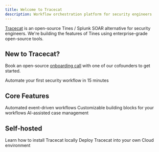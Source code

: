 ```yaml
---
title: Welcome to Tracecat
description: Workflow orchestration platform for security engineers
---
```


[Tracecat](https://github.com/TracecatHQ/tracecat) is an open-source Tines / Splunk SOAR alternative for security engineers.
We're building the features of Tines using enterprise-grade open-source tools.

## New to Tracecat?

Book an open-source [onboarding call](https://calendly.com/d/cpfn-rsm-4t7/tracecat-onboarding) with one of our cofounders to get started.

<CardGroup cols={2}>
  <Card
    title="Quickstart"
    icon="bolt"
    href="/quickstart"
  >
    Automate your first security workflow in 15 minutes
  </Card>
</CardGroup>

## Core Features

<CardGroup cols={2}>
  <Card
    title="Workflows"
    icon="network-wired"
    href="/core/workflows"
  >
    Automated event-driven workflows
  </Card>
  <Card
    title="Actions"
    icon="code"
    href="/core/actions"
  >
    Customizable building blocks for your workflows
  </Card>
  <Card
    title="Case Management"
    icon="bell"
    href="core/events"
  >
    AI-assisted case management
  </Card>
</CardGroup>

## Self-hosted

<CardGroup cols={2}>
  <Card
    title="Installation"
    icon="plug"
    href="/installation"
  >
    Learn how to install Tracecat locally
  </Card>
  <Card
    title="Deployment"
    icon="cloud"
    href="/deployment"
  >
    Deploy Tracecat into your own Cloud environment
  </Card>
</CardGroup>
